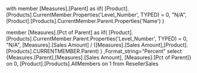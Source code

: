 with 
member [Measures].[Parent] as
	iif(
		[Product].[Products].CurrentMember.Properties('Level_Number', TYPED) = 0, "N/A",
		[Product].[Products].CurrentMember.Parent.Properties('Name')
		)

member [Measures].[Pct of Parent] as
	iif(
		[Product].[Products].CurrentMember.Parent.Properties('Level_Number', TYPED) = 0,
		"N/A",
		[Measures].[Sales Amount] /
		([Measures].[Sales Amount],[Product].[Products].CURRENTMEMBER.Parent)
	)
	,Format_string="Percent"
select 
	{Measures.[Parent],[Measures].[Sales Amount], [Measures].[Pct of Parent]} on 0,
	[Product].[Products].AllMembers	
	on 1
from ResellerSales
